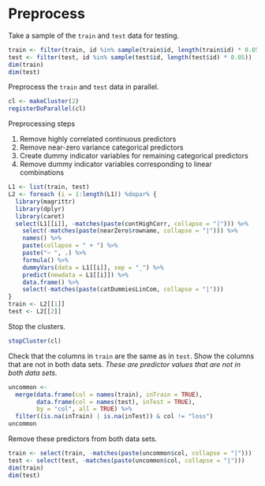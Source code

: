 # Preprocess

Take a sample of the `train` and `test` data for testing.

```r
train <- filter(train, id %in% sample(train$id, length(train$id) * 0.05))
test <- filter(test, id %in% sample(test$id, length(test$id) * 0.05))
dim(train)
dim(test)
```

Preprocess the `train` and `test` data in parallel.

```r
cl <- makeCluster(2)
registerDoParallel(cl)
```

Preprocessing steps

1. Remove highly correlated continuous predictors
2. Remove near-zero variance categorical predictors
3. Create dummy indicator variables for remaining categorical predictors
4. Remove dummy indicator variables corresponding to linear combinations

```r
L1 <- list(train, test)
L2 <- foreach (i = 1:length(L1)) %dopar% {
  library(magrittr)
  library(dplyr)
  library(caret)
  select(L1[[i]], -matches(paste(contHighCorr, collapse = "|"))) %>%
    select(-matches(paste(nearZero$rowname, collapse = "|"))) %>%
    names() %>%
    paste(collapse = " + ") %>%
    paste("~ ", .) %>%
    formula() %>%
    dummyVars(data = L1[[i]], sep = "_") %>%
    predict(newdata = L1[[i]]) %>%
    data.frame() %>%
    select(-matches(paste(catDummiesLinCom, collapse = "|")))
}
train <- L2[[1]]
test <- L2[[2]]
```

Stop the clusters.

```r
stopCluster(cl)
```

Check that the columns in `train` are the same as in `test`.
Show the columns that are not in both data sets.
*These are predictor values that are not in both data sets.*

```r
uncommon <-
  merge(data.frame(col = names(train), inTrain = TRUE),
        data.frame(col = names(test), inTest = TRUE),
        by = "col", all = TRUE) %>%
  filter((is.na(inTrain) | is.na(inTest)) & col != "loss")
uncommon
```

Remove these predictors from both data sets.

```r
train <- select(train, -matches(paste(uncommon$col, collapse = "|")))
test <- select(test, -matches(paste(uncommon$col, collapse = "|")))
dim(train)
dim(test)
```
